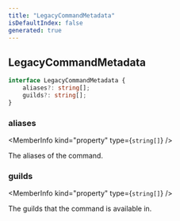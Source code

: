 ```yaml
---
title: "LegacyCommandMetadata"
isDefaultIndex: false
generated: true
---
```



<!-- This file was generated from the CommandKit source. Do not modify. Instead, re-run the "docgen" script -->


## LegacyCommandMetadata

<GenerationInfo sourceFile="packages/commandkit/src/types.ts" sourceLine="76" packageName="commandkit" />



```ts title="Signature"
interface LegacyCommandMetadata {
    aliases?: string[];
    guilds?: string[];
}
```

<div className="members-wrapper">

### aliases

<MemberInfo kind="property" type={`string[]`}   />

The aliases of the command.
### guilds

<MemberInfo kind="property" type={`string[]`}   />

The guilds that the command is available in.


</div>
